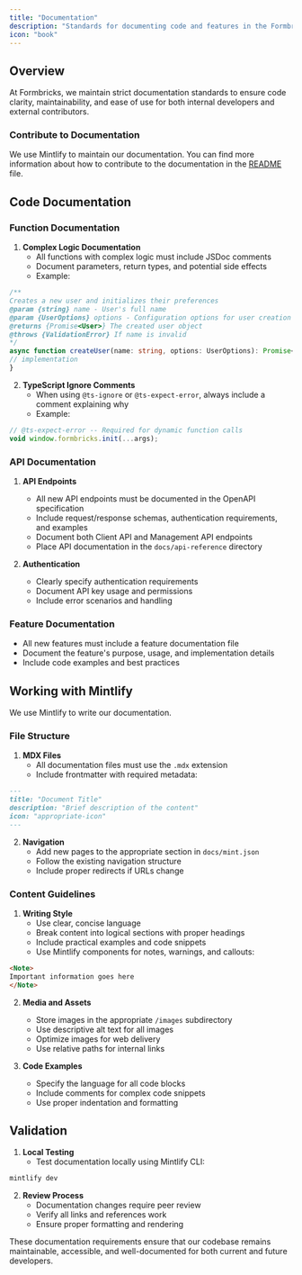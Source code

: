 ```yaml
---
title: "Documentation"
description: "Standards for documenting code and features in the Formbricks codebase"
icon: "book"
---
```


## Overview

At Formbricks, we maintain strict documentation standards to ensure code clarity, maintainability, and ease of use for both internal developers and external contributors.

### Contribute to Documentation

We use Mintlify to maintain our documentation. You can find more information about how to contribute to the documentation in the [README](https://github.com/formbricks/formbricks/blob/main/docs/README.md) file.

## Code Documentation

### Function Documentation

1. **Complex Logic Documentation**
   - All functions with complex logic must include JSDoc comments
   - Document parameters, return types, and potential side effects
   - Example:

   
```typescript
/**
Creates a new user and initializes their preferences
@param {string} name - User's full name
@param {UserOptions} options - Configuration options for user creation
@returns {Promise<User>} The created user object
@throws {ValidationError} If name is invalid
*/
async function createUser(name: string, options: UserOptions): Promise<User> {
// implementation
}

```


2. **TypeScript Ignore Comments**
   - When using `@ts-ignore` or `@ts-expect-error`, always include a comment explaining why
   - Example:


```typescript
// @ts-expect-error -- Required for dynamic function calls
void window.formbricks.init(...args);
```


### API Documentation

1. **API Endpoints**
   - All new API endpoints must be documented in the OpenAPI specification
   - Include request/response schemas, authentication requirements, and examples
   - Document both Client API and Management API endpoints
   - Place API documentation in the `docs/api-reference` directory

2. **Authentication**
   - Clearly specify authentication requirements
   - Document API key usage and permissions
   - Include error scenarios and handling

### Feature Documentation

   - All new features must include a feature documentation file
   - Document the feature's purpose, usage, and implementation details
   - Include code examples and best practices

## Working with Mintlify
We use Mintlify to write our documentation.

### File Structure

1. **MDX Files**
   - All documentation files must use the `.mdx` extension
   - Include frontmatter with required metadata:

```markdown
---
title: "Document Title"
description: "Brief description of the content"
icon: "appropriate-icon"
---
```


2. **Navigation**
   - Add new pages to the appropriate section in `docs/mint.json`
   - Follow the existing navigation structure
   - Include proper redirects if URLs change

### Content Guidelines

1. **Writing Style**
   - Use clear, concise language
   - Break content into logical sections with proper headings
   - Include practical examples and code snippets
   - Use Mintlify components for notes, warnings, and callouts:

```markdown
<Note>
Important information goes here
</Note>
```


2. **Media and Assets**
   - Store images in the appropriate `/images` subdirectory
   - Use descriptive alt text for all images
   - Optimize images for web delivery
   - Use relative paths for internal links

3. **Code Examples**
   - Specify the language for all code blocks
   - Include comments for complex code snippets
   - Use proper indentation and formatting

## Validation

1. **Local Testing**
   - Test documentation locally using Mintlify CLI:

```bash
mintlify dev
```

2. **Review Process**
   - Documentation changes require peer review
   - Verify all links and references work
   - Ensure proper formatting and rendering

These documentation requirements ensure that our codebase remains maintainable, accessible, and well-documented for both current and future developers.